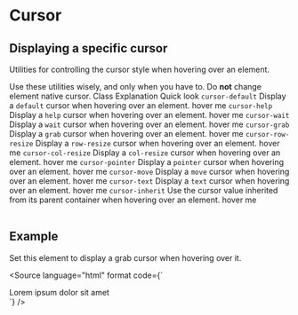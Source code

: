 


<Meta title={getTitle(__filename)} />

# Cursor

## Displaying a specific cursor

Utilities for controlling the cursor style when hovering over an element.

<Alert type="warning">
    Use these utilities wisely, and only when you have to. Do <strong className="text-uppercase">not</strong> change
    element native cursor.
</Alert>

<Table className="color-norm">
    <TableHeader>
        <TableRow>
            <TableCell type="header">Class</TableCell>
            <TableCell type="header" className="w50">
                Explanation
            </TableCell>
            <TableCell type="header" className="text-right">
                Quick look
            </TableCell>
        </TableRow>
    </TableHeader>
    <TableBody>
        <TableRow>
            <TableCell>
                <code>cursor-default</code>
            </TableCell>
            <TableCell>
                Display a <code>default</code> cursor when hovering over an element.
            </TableCell>
            <TableCell className="text-right">
                <span className="inline-block border py-1 px-2 cursor-default">hover me</span>
            </TableCell>
        </TableRow>
        <TableRow>
            <TableCell>
                <code>cursor-help</code>
            </TableCell>
            <TableCell>
                Display a <code>help</code> cursor when hovering over an element.
            </TableCell>
            <TableCell className="text-right">
                <span className="inline-block border py-1 px-2 cursor-help">hover me</span>
            </TableCell>
        </TableRow>
        <TableRow>
            <TableCell>
                <code>cursor-wait</code>
            </TableCell>
            <TableCell>
                Display a <code>wait</code> cursor when hovering over an element.
            </TableCell>
            <TableCell className="text-right">
                <span className="inline-block border py-1 px-2 cursor-wait">hover me</span>
            </TableCell>
        </TableRow>
        <TableRow>
            <TableCell>
                <code>cursor-grab</code>
            </TableCell>
            <TableCell>
                Display a <code>grab</code> cursor when hovering over an element.
            </TableCell>
            <TableCell className="text-right">
                <span className="inline-block border py-1 px-2 cursor-grab">hover me</span>
            </TableCell>
        </TableRow>
        <TableRow>
            <TableCell>
                <code>cursor-row-resize</code>
            </TableCell>
            <TableCell>
                Display a <code>row-resize</code> cursor when hovering over an element.
            </TableCell>
            <TableCell className="text-right">
                <span className="inline-block border py-1 px-2 cursor-row-resize">hover me</span>
            </TableCell>
        </TableRow>
        <TableRow>
            <TableCell>
                <code>cursor-col-resize</code>
            </TableCell>
            <TableCell>
                Display a <code>col-resize</code> cursor when hovering over an element.
            </TableCell>
            <TableCell className="text-right">
                <span className="inline-block border py-1 px-2 cursor-col-resize">hover me</span>
            </TableCell>
        </TableRow>
        <TableRow>
            <TableCell>
                <code>cursor-pointer</code>
            </TableCell>
            <TableCell>
                Display a <code>pointer</code> cursor when hovering over an element.
            </TableCell>
            <TableCell className="text-right">
                <span className="inline-block border py-1 px-2 cursor-pointer">hover me</span>
            </TableCell>
        </TableRow>
        <TableRow>
            <TableCell>
                <code>cursor-move</code>
            </TableCell>
            <TableCell>
                Display a <code>move</code> cursor when hovering over an element.
            </TableCell>
            <TableCell className="text-right">
                <span className="inline-block border py-1 px-2 cursor-move">hover me</span>
            </TableCell>
        </TableRow>
        <TableRow>
            <TableCell>
                <code>cursor-text</code>
            </TableCell>
            <TableCell>
                Display a <code>text</code> cursor when hovering over an element.
            </TableCell>
            <TableCell className="text-right">
                <span className="inline-block border py-1 px-2 cursor-text">hover me</span>
            </TableCell>
        </TableRow>
        <TableRow>
            <TableCell>
                <code>cursor-inherit</code>
            </TableCell>
            <TableCell>
                Use the cursor value inherited from its parent container when hovering over an element.
            </TableCell>
            <TableCell className="text-right">
                <span className="inline-block border py-1 px-2 cursor-inherit">hover me</span>
            </TableCell>
        </TableRow>
    </TableBody>
</Table>

## Example

Set this element to display a grab cursor when hovering over it.

<Source
    language="html"
    format
    code={`
<div className="cursor-grab">Lorem ipsum dolor sit amet</div>
`}
/>
